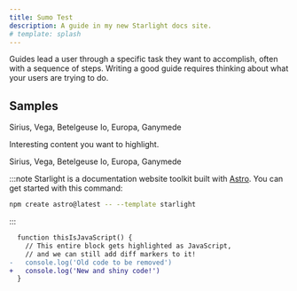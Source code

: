 ```yaml
---
title: Sumo Test
description: A guide in my new Starlight docs site.
# template: splash
---
```


Guides lead a user through a specific task they want to accomplish, often with a sequence of steps.
Writing a good guide requires thinking about what your users are trying to do.

## Samples


<Tabs>
  <TabItem label="Stars">Sirius, Vega, Betelgeuse</TabItem>
  <TabItem label="Moons">Io, Europa, Ganymede</TabItem>
</Tabs>


<Card title="Check this out">Interesting content you want to highlight.</Card>

<CardGrid>
  <Card title="Stars" icon="star">
    Sirius, Vega, Betelgeuse
  </Card>
  <Card title="Moons" icon="moon">
    Io, Europa, Ganymede
  </Card>
</CardGrid>

<LinkCard
  title="Customizing Starlight"
  description="Learn how to make your Starlight site your own with custom styles, fonts, and more."
  href="/guides/customization/"
/>

<CardGrid>
  <LinkCard title="Authoring Markdown" href="/guides/authoring-content/" />
  <LinkCard title="Components" href="/guides/components/" />
</CardGrid>


<Icon name="star" color="goldenrod" size="2rem" />

:::note
Starlight is a documentation website toolkit built with [Astro](https://astro.build/). You can get started with this command:

```sh
npm create astro@latest -- --template starlight
```

:::

```diff lang="js"
  function thisIsJavaScript() {
    // This entire block gets highlighted as JavaScript,
    // and we can still add diff markers to it!
-   console.log('Old code to be removed')
+   console.log('New and shiny code!')
  }
```
